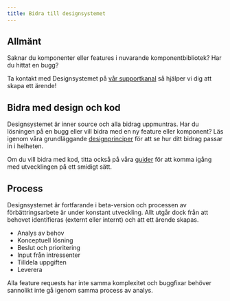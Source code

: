 ```yaml
---
title: Bidra till designsystemet
---
```


## Allmänt

Saknar du komponenter eller features i nuvarande komponentbibliotek? Har du hittat en bugg?

Ta kontakt med Designsystemet på [vår supportkanal](https://itverktyg.migrationsverket.se/mattermost/migrationsverket/channels/designsystem-support)
så hjälper vi dig att skapa ett ärende!

## Bidra med design och kod

Designsystemet är inner source och alla bidrag uppmuntras. Har du lösningen på en bugg eller vill bidra med en ny
feature eller komponent? Läs igenom våra grundläggande [designprinciper](../basics/principles) för att se hur
ditt bidrag passar in i helheten.

Om du vill bidra med kod, titta också på våra [guider](/developers/guides/) för att komma igång med utvecklingen på ett
smidigt sätt.

## Process

Designsystemet är fortfarande i beta-version och processen av förbättringsarbete är under konstant utveckling. Allt utgår
dock från att behovet identifieras (externt eller internt) och att ett ärende skapas.

- Analys av behov
- Konceptuell lösning
- Beslut och prioritering
- Input från intressenter
- Tilldela uppgiften
- Leverera

Alla feature requests har inte samma komplexitet och buggfixar behöver sannolikt inte gå igenom samma process av analys.
